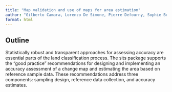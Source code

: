 ```yaml
---
title: "Map validation and use of maps for area estimation"
author: "Gilberto Camara, Lorenzo De Simone, Pierre Defourny, Sophie Bontemps"
format: html
---
```


## Outline

Statistically robust and transparent approaches for assessing accuracy are essential parts of the land classification process. The sits package supports the “good practice” recommendations for designing and implementing an accuracy assessment of a change map and estimating the area based on reference sample data. These recommendations address three components: sampling design, reference data collection, and accuracy estimates. 